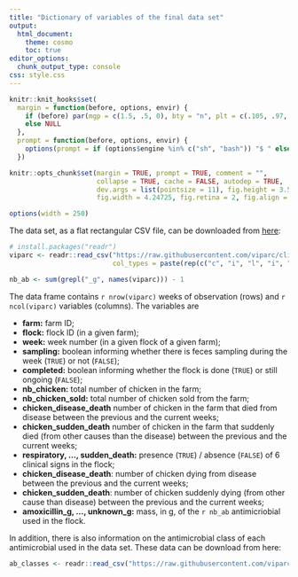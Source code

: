 ```yaml
---
title: "Dictionary of variables of the final data set"
output:
  html_document:
    theme: cosmo
    toc: true
editor_options: 
  chunk_output_type: console
css: style.css
---
```


```r
knitr::knit_hooks$set(
  margin = function(before, options, envir) {
    if (before) par(mgp = c(1.5, .5, 0), bty = "n", plt = c(.105, .97, .13, .97))
    else NULL
  },
  prompt = function(before, options, envir) {
    options(prompt = if (options$engine %in% c("sh", "bash")) "$ " else "> ")
  })

knitr::opts_chunk$set(margin = TRUE, prompt = TRUE, comment = "",
                      collapse = TRUE, cache = FALSE, autodep = TRUE,
                      dev.args = list(pointsize = 11), fig.height = 3.5,
                      fig.width = 4.24725, fig.retina = 2, fig.align = "center")

options(width = 250)
```

The data set, as a flat rectangular CSV file, can be downloaded from
[here](https://raw.githubusercontent.com/viparc/clires_data/master/data/viparc.csv):

```r
# install.packages("readr")
viparc <- readr::read_csv("https://raw.githubusercontent.com/viparc/clires_data/master/data/viparc.csv",
                          col_types = paste(rep(c("c", "i", "l", "i", "d", "l", "d"), c(1, 2, 2, 1, 3, 6, 45)), collapse = ""))
```

```r
nb_ab <- sum(grepl("_g", names(viparc))) - 1
```

The data frame contains `r nrow(viparc)` weeks of observation (rows) and
`r ncol(viparc)` variables (columns). The variables are

* **farm:** farm ID;
* **flock:** flock ID (in a given farm);
* **week:** week number (in a given flock of a given farm);
* **sampling:** boolean informing whether there is feces sampling during the week (`TRUE`) or not (`FALSE`);
* **completed:** boolean informing whether the flock is done (`TRUE`) or still ongoing (`FALSE`);
* **nb_chicken:** total number of chicken in the farm;
* **nb_chicken_sold:** total number of chicken sold from the farm;
* **chicken_disease_death** number of chicken in the farm that died from disease between the previous and the current weeks;
* **chicken_sudden_death** number of chicken in the farm that suddenly died (from other causes than the disease) between the previous and the current weeks;
* **respiratory, ..., sudden_death:** presence (`TRUE`) / absence (`FALSE`) of 6 clinical signs in the flock;
* **chicken_disease_death**: number of chicken dying from disease between the previous and the current weeks;
* **chicken_sudden_death**: number of chicken suddenly dying (from other cause than disease) between the previous and the current weeks;
* **amoxicillin_g, ..., unknown_g:** mass, in g, of the `r nb_ab` antimicriobial used in the flock.

In addition, there is also information on the antimicrobial class of each 
antimicrobial used in the data set. These data can be download from here:

```r
ab_classes <- readr::read_csv("https://raw.githubusercontent.com/viparc/clires_data/master/data/antimicrobial_classes.csv", col_types = "cc")
```

